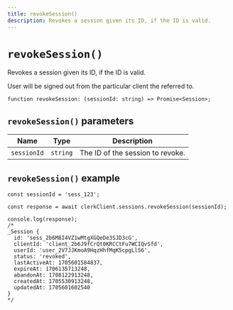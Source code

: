 ```yaml
---
title: revokeSession()
description: Revokes a session given its ID, if the ID is valid.
---
```


# `revokeSession()`

Revokes a session given its ID, if the ID is valid.

User will be signed out from the particular client the referred to.

```tsx
function revokeSession: (sessionId: string) => Promise<Session>;
```

## `revokeSession()` parameters

| Name | Type | Description |
| --- | --- | --- |
| `sessionId` | `string` | The ID of the session to revoke. |

## `revokeSession()` example

```tsx
const sessionId = 'sess_123';

const response = await clerkClient.sessions.revokeSession(sessionId);

console.log(response);
/* 
_Session {
  id: 'sess_2b6M8I4VZ1wMtgXGQeDe3SJD3cG',
  clientId: 'client_2b6J9fCrQt0KRCCtFu7WCIQvSfd',
  userId: 'user_2V7JJKmoA9HqzHhfMqK5cpgLl56',
  status: 'revoked',
  lastActiveAt: 1705601584837,
  expireAt: 1706135713248,
  abandonAt: 1708122913248,
  createdAt: 1705530913248,
  updatedAt: 1705601602540
}
*/
```
